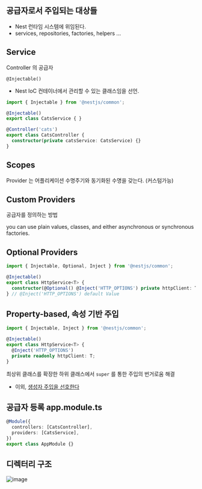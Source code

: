 
## 공급자로서 주입되는 대상들
- Nest 런타임 시스템에 위임된다.
- services, repositories, factories, helpers ...

## Service
Controller 의 공급자

`@Injectable()`
- Nest IoC 컨테이너에서 관리할 수 있는 클래스임을 선언.

```typescript {3} title="CLI with '$ nest g service cats'"
import { Injectable } from '@nestjs/common';

@Injectable()
export class CatsService { }
```

```typescript {3} title="생성자 기반 의존성 주입"
@Controller('cats')
export class CatsController {
  constructor(private catsService: CatsService) {}
}
```

## Scopes
Provider 는 어플리케이션 수명주기와 동기화된 수명을 갖는다.
(커스텀가능)

## Custom Providers
공급자를 정의하는 방법

you can use plain values, classes, and either asynchronous or synchronous factories.

## Optional Providers
```typescript {3,5}
import { Injectable, Optional, Inject } from '@nestjs/common';

@Injectable()
export class HttpService<T> {
  constructor(@Optional() @Inject('HTTP_OPTIONS') private httpClient: T) {}
} // @Inject('HTTP_OPTIONS') default Value
```

## Property-based, 속성 기반 주입
```typescript {5,6}
import { Injectable, Inject } from '@nestjs/common';

@Injectable()
export class HttpService<T> {
  @Inject('HTTP_OPTIONS')
  private readonly httpClient: T;
}
```
최상위 클래스를 확장한 하위 클래스에서 `super` 를 통한 주입의 번거로움 해결
- 이외, [생성자 주입을 선호한다](/..)

## 공급자 등록 app.module.ts
```typescript {3}
@Module({
  controllers: [CatsController],
  providers: [CatsService],
})
export class AppModule {}
```

## 디렉터리 구조
![image](https://user-images.githubusercontent.com/31977543/152130934-b9fb5d8e-26f4-4405-b0b9-dea90328074a.png)



